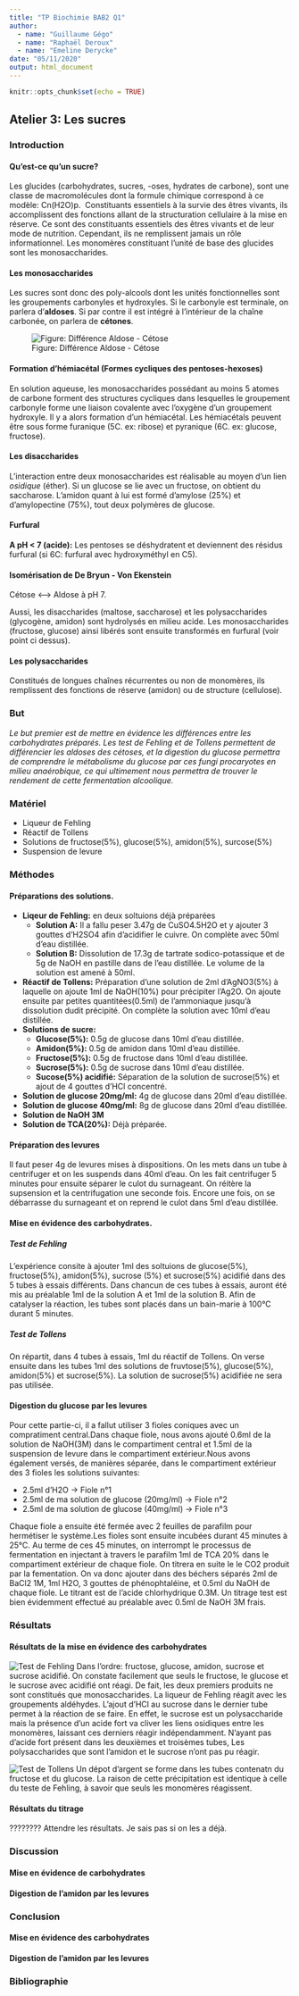 ```yaml
---
title: "TP Biochimie BAB2 Q1"
author: 
  - name: "Guillaume Gégo"
  - name: "Raphaël Deroux"
  - name: "Emeline Derycke"
date: "05/11/2020"
output: html_document
---
```


```r
knitr::opts_chunk$set(echo = TRUE)
```

## **Atelier 3:** Les sucres

### Introduction
  
#### Qu'est-ce qu'un sucre?
Les glucides (carbohydrates, sucres, -oses, hydrates de carbone), sont une classe de macromolécules dont la formule chimique correspond à ce modèle: Cn(H2O)p. 
Constituants essentiels à la survie des êtres vivants, ils accomplissent des fonctions allant de la structuration cellulaire à la mise en réserve.
Ce sont des constituants essentiels des êtres vivants et de leur mode de nutrition. Cependant, ils ne remplissent jamais un rôle informationnel. Les monomères constituant l'unité de base des glucides sont les monosaccharides.
  
#### Les monosaccharides
Les sucres sont donc des poly-alcools dont les unités fonctionnelles sont les groupements carbonyles et hydroxyles. Si le carbonyle est terminale, on parlera d'**aldoses**. Si par contre il est intégré à l'intérieur de la chaîne carbonée, on parlera de **cétones**. 
  
![Figure: Différence Aldose - Cétose](../Images/Aldose-cétose.png)
  
#### Formation d'hémiacétal (Formes cycliques des pentoses-hexoses)
En solution aqueuse, les monosaccharides possédant au moins 5 atomes de carbone forment des structures cycliques dans lesquelles le groupement carbonyle forme une liaison covalente avec l'oxygène d'un groupement hydroxyle. Il y a alors formation d'un hémiacétal. Les hémiacétals peuvent être sous forme furanique (5C. ex: ribose) et pyranique (6C. ex: glucose, fructose).
  
#### Les disaccharides
L’interaction entre deux monosaccharides est réalisable au moyen d’un lien *osidique* (éther). Si un glucose se lie avec un fructose, on obtient du saccharose. L'amidon quant à lui est formé d'amylose (25%) et d'amylopectine (75%), tout deux polymères de glucose.
  
#### Furfural
**A pH < 7 (acide):** Les pentoses se déshydratent et deviennent des résidus furfural (si 6C: furfural avec hydroxyméthyl en C5).
  
#### Isomérisation de De Bryun - Von Ekenstein
Cétose <---> Aldose à pH 7.
  
Aussi, les disaccharides (maltose, saccharose) et les polysaccharides (glycogène, amidon) sont hydrolysés en milieu acide. Les monosaccharides (fructose, glucose) ainsi libérés sont ensuite transformés en furfural (voir point ci dessus).
  
#### Les polysaccharides
Constitués de longues chaînes récurrentes ou non de monomères, ils remplissent des fonctions de réserve (amidon) ou de structure (cellulose).
  
### But
*Le but premier est de mettre en évidence les différences entre les carbohydrates préparés. Les test de Fehling et de Tollens permettent de différencier les aldoses des cétoses, et la digestion du glucose permettra de comprendre le métabolisme du glucose par ces fungi procaryotes en milieu anaérobique, ce qui ultimement nous permettra de trouver le rendement de cette fermentation alcoolique.*
  
### Matériel
  
* Liqueur de Fehling
* Réactif de Tollens
* Solutions de fructose(5%), glucose(5%), amidon(5%), surcose(5%)
* Suspension de levure
  
### Méthodes
#### Préparations des solutions.

* **Liqeur de Fehling:** en deux soltuions déjà préparées
  + **Solution A:** Il a fallu peser 3.47g de CuSO4.5H2O et y ajouter 3 gouttes d'H2SO4 afin d'acidifier le cuivre. On complète avec 50ml d'eau distillée.
  + **Solution B:** Dissolution de 17.3g de tartrate sodico-potassique et de 5g de NaOH en pastille dans de l'eau distillée. Le volume de la solution est amené à 50ml.
* **Réactif de Tollens:** Préparation d'une solution de 2ml d’AgNO3(5%) à laquelle on ajoute 1ml de NaOH(10%) pour précipiter l'Ag2O. On ajoute ensuite par petites quantitées(0.5ml) de l'ammoniaque jusqu'à dissolution dudit précipité. On complète la solution avec 10ml d'eau distillée.
* **Solutions de sucre:** 
  + **Glucose(5%):** 0.5g de glucose dans 10ml d'eau distillée.
  + **Amidon(5%):** 0.5g de amidon dans 10ml d'eau distillée.
  + **Fructose(5%):** 0.5g de fructose dans 10ml d'eau distillée.
  + **Sucrose(5%):** 0.5g de sucrose dans 10ml d'eau distillée.
  + **Sucose(5%) acidifié:** Séparation de la solution de sucrose(5%) et ajout de 4 gouttes d'HCl concentré.
* **Solution de glucose 20mg/ml:** 4g de glucose dans 20ml d'eau distillée.
* **Solution de glucose 40mg/ml:** 8g de glucose dans 20ml d'eau distillée.
* **Solution de NaOH 3M** 
* **Solution de TCA(20%):** Déjà préparée.

#### Préparation des levures

Il faut peser 4g de levures mises à dispositions. On les mets dans un tube à centrifuger et on les suspends dans 40ml d'eau. On les fait centrifuger 5 minutes pour ensuite séparer le culot du surnageant. On réitère la supsension et la centrifugation une seconde fois. Encore une fois, on se débarrasse du surnageant et on reprend le culot dans 5ml d'eau distillée.

#### Mise en évidence des carbohydrates.
##### **Test de Fehling**

L'expérience consite à ajouter 1ml des soltuions de glucose(5%), fructose(5%), amidon(5%), sucrose (5%) et sucrose(5%) acidifié dans des 5 tubes à essais différents. Dans chancun de ces tubes à essais, auront été mis au préalable 1ml  de la solution A et 1ml de la solution B. Afin de catalyser la réaction, les tubes sont placés dans un bain-marie à 100°C durant 5 minutes.

##### **Test de Tollens**

On répartit, dans 4 tubes à essais, 1ml du réactif de Tollens. On verse ensuite dans les tubes 1ml des solutions de fruvtose(5%), glucose(5%), amidon(5%) et sucrose(5%). La solution de sucrose(5%) acidifiée ne sera pas utilisée.

#### Digestion du glucose par les levures

Pour cette partie-ci, il a fallut utiliser 3 fioles coniques avec un compratiment central.Dans chaque fiole, nous avons ajouté 0.6ml de la solution de NaOH(3M) dans le compartiment central et 1.5ml de la suspension de levure dans le compartiment extérieur.Nous avons également versés, de manières séparée, dans le compartiment extérieur des 3 fioles les solutions suivantes:

* 2.5ml d'H2O -> Fiole n°1
* 2.5ml de ma solution de glucose (20mg/ml) -> Fiole n°2
* 2.5ml de ma solution de glucose (40mg/ml) -> Fiole n°3

Chaque fiole a ensuite été fermée avec 2 feuilles de parafilm pour hermétiser le système.Les fioles sont ensuite incubées durant 45 minutes à 25°C. Au terme de ces 45 minutes, on interrompt le processus de fermentation en injectant à travers le parafilm 1ml de TCA 20% dans le compartiment extérieur de chaque fiole.
On titrera en suite le le CO2 produit par la fementation. On va donc ajouter dans des béchers séparés 2ml de BaCl2 1M, 1ml H2O, 3 gouttes de phénophtaléine, et 0.5ml du NaOH de chaque fiole. Le titrant est de l'acide chlorhydrique 0.3M. Un titrage test est bien évidemment effectué au préalable avec 0.5ml de NaOH 3M frais.

### Résultats
#### Résultats de la mise en évidence des carbohydrates

![Test de Fehling](../Images/Résultats-Fehling.jpg)
Dans l'ordre: fructose, glucose, amidon, sucrose et sucrose acidifié. On constate facilement que seuls le fructose, le glucose et le sucrose avec acidifié ont réagi. De fait, les deux premiers produits ne sont constitués que monosaccharides. La liqueur de Fehling réagit avec les groupements aldéhydes. L'ajout d'HCl au sucrose dans le dernier tube permet à la réaction de se faire. En effet, le sucrose est un polysaccharide mais la présence d'un acide fort va cliver les liens osidiques entre les monomères, laissant ces derniers réagir indépendamment. N'ayant pas d'acide fort présent dans les deuxièmes et troisèmes tubes, Les polysaccharides que sont l'amidon et le sucrose n'ont pas pu réagir.

![Test de Tollens](../Images/Résultats-Tollens.jpg)
Un dépot d'argent se forme dans les tubes contenatn du fructose et du glucose. La raison de cette précipitation est identique à celle du teste de Fehling, à savoir que seuls les monomères réagissent.

#### Résultats du titrage
???????? Attendre les résultats. Je sais pas si on les a déjà.

### Discussion
#### Mise en évidence de carbohydrates



#### Digestion de l'amidon par les levures



### Conclusion
#### Mise en évidence des carbohydrates



#### Digestion de l'amidon par les levures



### Bibliographie
